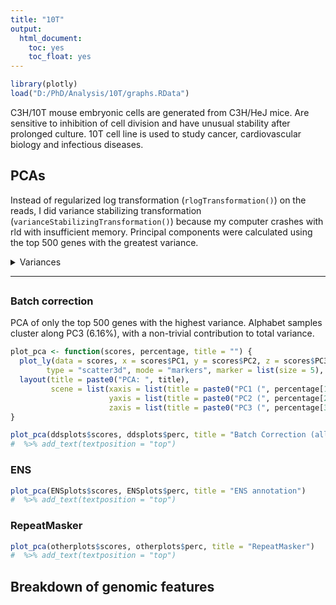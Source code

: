 ```yaml
---
title: "10T"
output:
  html_document:
    toc: yes
    toc_float: yes
---
```

```r
library(plotly)
load("D:/PhD/Analysis/10T/graphs.RData")
```
C3H/10T mouse embryonic cells are generated from C3H/HeJ mice. Are sensitive to inhibition of cell division and have unusual stability after prolonged culture. 10T cell line is used to study cancer, cardiovascular biology and infectious diseases.  

## PCAs 

Instead of regularized log transformation (`rlogTransformation()`) on the reads, I did variance stabilizing transformation (`varianceStabilizingTransformation()`) because my computer crashes with rld with insufficient memory. Principal components were calculated using the top 500 genes with the greatest variance.

<details>
<summary>Variances</summary>
```r
  var <- t(ddsplots$perc/100)
  varENS <- t(ENSplots$perc/100)
  varother <- t(otherplots$perc/100)
  vars <- data.frame(var, varENS, varother)
  colnames(vars) <- c("var", "varENS", "varother")
  vars <- data.frame(PC = row.names(vars)[1:10], vars[1:10,])
  vars$PC <- factor(vars$PC, levels = vars$PC)
  
  plot_ly(data = vars, x = as.factor(vars$PC), y = ~var, 
          type = "bar", name = "All loci", showlegend = FALSE) %>%
    add_trace(y = ~varENS, name = "ENs annot", 
              visible = F, showlegend = FALSE) %>%
    add_trace(y = ~varother, name = "Other loci", 
              visible = F, showlegend = FALSE) %>%
    layout(xaxis = list(title = "Principal Component"), 
           yaxis = list(title = "Proportion of Variance",
                        range = c(0,1)),
           updatemenus = list(
             list(
               y = 0.8,
             buttons = list(
               list(method = "restyle",
                    args = list("visible", list(T, F, F)),
                    label = "All loci"),
               list(method = "restyle",
                    args = list("visible", list(F, T, F)),
                    label = "ENS annot"),
               list(method = "restyle",
                    args = list("visible", list(F, F, T)),
                    label = "RepeatMasker")
             )
             )
           ))

```
</details>  

***
## {.tabset .tabset-pills}  

### Batch correction
PCA of only the top 500 genes with the highest variance. Alphabet samples cluster along PC3 (6.16%), with a non-trivial contribution to total variance.  
```r
plot_pca <- function(scores, percentage, title = "") {
  plot_ly(data = scores, x = scores$PC1, y = scores$PC2, z = scores$PC3, text = rownames(scores),
        type = "scatter3d", mode = "markers", marker = list(size = 5), color = condition) %>%
  layout(title = paste0("PCA: ", title),
         scene = list(xaxis = list(title = paste0("PC1 (", percentage[1], "%)")), 
                      yaxis = list(title = paste0("PC2 (", percentage[2], "%)")),
                      zaxis = list(title = paste0("PC3 (", percentage[3], "%)")))) 
}

plot_pca(ddsplots$scores, ddsplots$perc, title = "Batch Correction (all loci)")
#  %>% add_text(textposition = "top")
```

### ENS
```r

plot_pca(ENSplots$scores, ENSplots$perc, title = "ENS annotation")
#  %>% add_text(textposition = "top")
```

### RepeatMasker
```r

plot_pca(otherplots$scores, otherplots$perc, title = "RepeatMasker")
#  %>% add_text(textposition = "top")
```

## Breakdown of genomic features